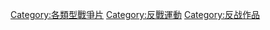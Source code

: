 {{Commonscat|Pacifism}}

[[Category:各類型戰爭片|Category:各類型戰爭片]]
[[Category:反戰運動|Category:反戰運動]]
[[Category:反战作品|Category:反战作品]]